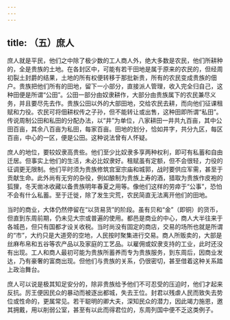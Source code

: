 ```yaml
---
---
---
```

title: （五）庶人
---



庶人就是平民，他们之中除了极少数的工人商人外，绝大多数是农民，他们所耕种的，全是贵族的土地。在各封区中，可能有若干田地是属于原来的农民的，但经周初裂土封爵的结果，土地的所有权便转移于那批新贵，所有的农民变成贵族的佃户。贵族把他们所有的田地，留下一小部分，直接派人管理，收入完全归自己，这种田便是所谓“公田”。公田一部分由奴隶耕作，大部分由贵族属下的农民兼尽义务，并且要尽先去作。贵族公田以外的大部田地，交给农民去耕，而向他们征课租赋和力役。农民可将佃耕权传之子孙，但不能转让或出售，这种田即所谓“私田”。传说周制公田和私田的分配办法，以“井”为单位，八家耕田一井共九百亩，其中公田百亩，其余八百亩为私田，每家百亩。田地的划分，恰如井字，共分九区，每区百亩，中心的一区，便是公田。这种说法曾有人怀疑。

庶人的地位，要较奴隶高贵些。他们至少比奴隶多享两种权利，即可有私蓄和自由迁居。但事实上他们的生活，未必比奴隶好。租赋虽有定额，但不会很轻，力役的征调更无限制。他们平时须为贵族修筑宫室宗庙和城郭，战时要供应军需，甚至于贡献生命。此外尚有无穷的杂役，例如酿制为贵族上寿的酒，猎取为贵族作皮袍的狐狸，冬天凿冰收藏以备贵族明年春夏之用等。像他们这样的劳瘁于“公事”，恐怕不会有什么私蓄。至于迁徙，除了发生灾荒，农民简直无法离开他们的田地。

当时的商业，大体仍然停留在“以货易货”的阶段。虽有贝和“金”（即铜）的货币，但直到东周前期，仍未见大宗或普遍的使用。都邑是商业的中心，商人大半往来于各城邑，但只有国都才设关收税。当时尚没有固定的商店，交易的场所也就是所谓的“市”，大约只是大道旁的空地，人民按时聚集进行交易。商人所贩卖的，大部是丝麻布帛和五谷等农产品以及家庭的工艺品。以雇佣或奴隶支持的工业，此时还没有出现。工人和商人最初可能为贵族所蓄养而专为贵族服务，到东周后，因商业发达，乃有豪奢的富商出现。但他们与贵族的关系，仍很密切，甚至借着这种关系踏上政治舞台。

庶人可以说是极其知足安分的，除非贵族给予他们不可忍受的压迫时，他们才起来反抗。厉王便因民众的暴动而被逐出都城，失去王位。封君以残虐人民而致失去势位或性命的，更属常见。若干聪明的卿大夫，深知民众的潜力，因此竭力施恩，邀其拥戴，用以削弱公室，甚至有以此而得君位的，东周列国中便不乏这类例子。